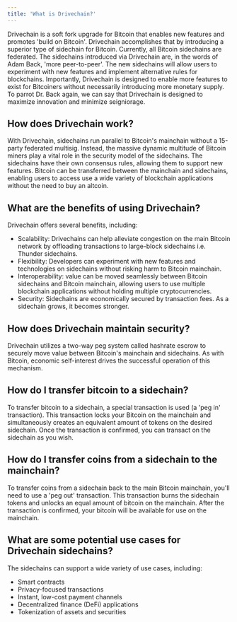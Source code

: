 ```yaml
---
title: 'What is Drivechain?'
---
```


Drivechain is a soft fork upgrade for Bitcoin that enables new features and promotes 'build on Bitcoin'. Drivechain accomplishes that by introducing a superior type of sidechain for Bitcoin. Currently, all Bitcoin sidechains are federated. The sidechains introduced via Drivechain are, in the words of Adam Back, 'more peer-to-peer'. The new sidechains will allow users to experiment with new features and implement alternative rules for blockchains. Importantly, Drivechain is designed to enable more features to exist for Bitcoiners without necessarily introducing more monetary supply. To parrot Dr. Back again, we can say that Drivechain is designed to maximize innovation and minimize seigniorage.

## How does Drivechain work?
With Drivechain, sidechains run parallel to Bitcoin's mainchain without a 15-party federated multisig. Instead, the massive dynamic multitude of Bitcoin miners play a vital role in the security model of the sidechains. The sidechains have their own consensus rules, allowing them to support new features. Bitcoin can be transferred between the mainchain and sidechains, enabling users to access use a wide variety of blockchain applications without the need to buy an altcoin.

## What are the benefits of using Drivechain?
Drivechain offers several benefits, including:
- Scalability: Drivechains can help alleviate congestion on the main Bitcoin network by offloading transactions to large-block sidechains i.e. Thunder sidechains.
- Flexibility: Developers can experiment with new features and technologies on sidechains without risking harm to Bitcoin mainchain.
- Interoperability: value can be moved seamlessly between Bitcoin sidechains and Bitcoin mainchain, allowing users to use multiple blockchain applications without holding multiple cryptocurrencies.
- Security: Sidechains are economically secured by transaction fees. As a sidechain grows, it becomes stronger.

## How does Drivechain maintain security?
Drivechain utilizes a two-way peg system called hashrate escrow to securely move value between Bitcoin's mainchain and sidechains. As with Bitcoin, economic self-interest drives the successful operation of this mechanism.

## How do I transfer bitcoin to a sidechain?
To transfer bitcoin to a sidechain, a special transaction is used (a 'peg in' transaction). This transaction locks your Bitcoin on the mainchain and simultaneously creates an equivalent amount of tokens on the desired sidechain. Once the transaction is confirmed, you can transact on the sidechain as you wish.

## How do I transfer coins from a sidechain to the mainchain?
To transfer coins from a sidechain back to the main Bitcoin mainchain, you'll need to use a 'peg out' transaction. This transaction burns the sidechain tokens and unlocks an equal amount of bitcoin on the mainchain. After the transaction is confirmed, your bitcoin will be available for use on the mainchain.

## What are some potential use cases for Drivechain sidechains?
The sidechains can support a wide variety of use cases, including:
- Smart contracts
- Privacy-focused transactions
- Instant, low-cost payment channels
- Decentralized finance (DeFi) applications
- Tokenization of assets and securities
